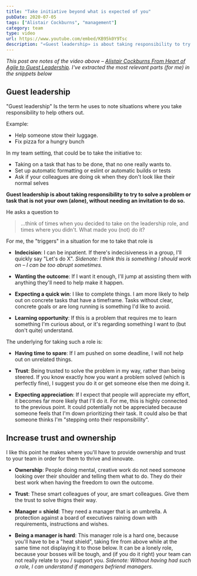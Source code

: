 ```yaml
---
title: "Take initiative beyond what is expected of you"
pubDate: 2020-07-05
tags: ["Alistair Cockburns", "management"]
category: team
type: video
url: https://www.youtube.com/embed/KB95k0Y9Tsc
description: "«Guest leadership» is about taking responsibility to try to solve a problem or task that is not your own (alone), without needing an invitation to do so. Increase trust and ownership by giving your team the freedom to own the outcome and trust to solve things their way."
---
```



<YouTube id="https://www.youtube.com/embed/KB95k0Y9Tsc" />

_This post are notes of the video above –
[Alistair Cockburns From Heart of Agile to Guest Leadership](https://www.youtube.com/watch?v=KB95k0Y9Tsc). I've extracted the most relevant parts (for me) in the snippets below_

## Guest leadership

<YouTube id="https://www.youtube.com/embed/KB95k0Y9Tsc?start=46&end=262" />

"Guest leadership" Is the term he uses to note situations where you take responsibility to help others out.

Example:

- Help someone stow their luggage.
- Fix pizza for a hungry bunch

In my team setting, that could be to take the initiative to:

- Taking on a task that has to be done, that no one really wants to.
- Set up automatic formatting or eslint or automatic builds or tests
- Ask if your colleagues are doing ok when they don't look like their normal selves

**Guest leadership is about taking responsibility to try to solve a problem or task that is not your own (alone), without needing an invitation to do so.**

He asks a question to

> ...think of times when you decided to take on the leadership role, and times where you didn't. What made you (not) do it?

For me, the "triggers" in a situation for me to take that role is

- **Indecision**: I can be inpatient. If there's indecisiveness in a group,
  I'll quickly say "Let's do X". _Sidenote: I think this is something I should work on – I can be too abrupt sometimes._

- **Wanting the outcome**: If I want it enough, I'll jump at assisting them with anything they'll need to help make it happen.

- **Expecting a quick win**: I like to complete things. I am more likely to help out on concrete tasks that have a timeframe. Tasks without clear, concrete goals or are long running is something I'd like to avoid.

- **Learning opportunity**: If this is a problem that requires me to learn something I'm curious about, or it's regarding something I want to (but don't quite) understand.

The underlying for taking such a role is:

- **Having time to spare**: If I am pushed on some deadline, I will not help out on unrelated things.

- **Trust**: Being trusted to solve the problem in my way, rather than being steered. If you know exactly how you want a problem solved (which is perfectly fine), I suggest you do it or get someone else then me doing it.

- **Expecting appreciation**: If I expect that people will appreciate my effort, it becomes far more likely that I'll do it. For me, this is highly connected to the previous point. It could potentially not be appreciated because someone feels that I'm down prioritizing their task. It could also be that someone thinks I'm "stepping onto their responsibility".

## Increase trust and ownership

<YouTube id="https://www.youtube.com/embed/KB95k0Y9Tsc?start=2549&end=2701" />

I like this point he makes where you'll have to provide ownership and trust to your team in order for them to thrive and innovate.

- **Ownership**: People doing mental, creative work do not need someone looking over their shoulder and telling them what to do. They do their best work when having the freedom to own the outcome.

- **Trust**: These smart colleagues of your, are smart colleagues. Give them the trust to solve thigns their way.

- **Manager = shield**: They need a manager that is an umbrella. A protection against a board of executives raining down with requirements, instructions and wishes.

- **Being a manager is hard**: This manager role is a hard one, because you'll have to be a "heat shield", taking fire from above while at the same time not displaying it to those below. It can be a lonely role, because your bosses will be tough, and (if you do it right) your team can not really relate to you / support you. _Sidenote: Without having had such a role, I can understand if managers befriend managers._
